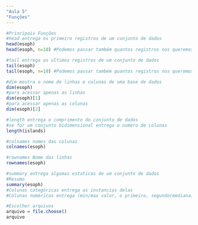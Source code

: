 ```yaml
---
"Aula 5"
"Funções"
---
```



```r
#Principais Funções
#head entrega os primeiro registros de um conjunto de dados
head(esoph)
head(esoph, n=10) #Podemos passar também quantos registros nos queremos

#tail entrega os ultimos registros de um conjunto de dados
tail(esoph)
tail(esoph, n=10) #Podemos passar também quantos registros nos queremos
```


```r
#dim mostra o nome de linhas e colunas de uma base de dados
dim(esoph)
#para acessar apenas as linhas
dim(esoph)[1]
#para acessar apenas as colunas
dim(esoph)[2]
```

```r
#length entrega o comprimento do conjunto de dados
#se for um conjunto bidimensional entrega o numero de colunas
length(islands)
```


```r
#colnames nomes das colunas
colnames(esoph)
```


```r
#rownames Nome das linhas
rownames(esoph)
```


```r
#summary entrega algumas estaticas de um conjunto de dados
#Resumo
summary(esoph)
#Colunas categóricas entrega as instancias delas
#Colunas numéricas entrega (min/max valor, o primeiro, segundo(mediana) e terceiro quartil, média)
```


```r
#Escolher arquivos
arquivo = file.choose()
arquivo
```

